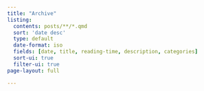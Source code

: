 ```yaml
---
title: "Archive"
listing:
  contents: posts/**/*.qmd
  sort: 'date desc'
  type: default
  date-format: iso
  fields: [date, title, reading-time, description, categories]
  sort-ui: true
  filter-ui: true
page-layout: full

---
```

